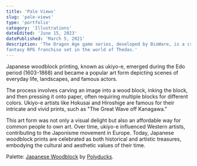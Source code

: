 ```yaml
---
title: 'Pale Views'
slug: 'pale-views'
type: 'portfolio'
category: 'Illustrations'
dateEdited: 'June 15, 2023'
datePublished: 'March 5, 2021'
description: 'The Dragon Age game series, developed by BioWare, is a critically acclaimed
fantasy RPG franchise set in the world of Thedas.'
---
```


Japanese woodblock printing, known as ukiyo-e, emerged during the Edo period
(1603-1868) and became a popular art form depicting scenes of everyday life,
landscapes, and famous actors.

<EmbedImage
  src="posts/pale-views/pale-views-1.jpg"
  alt="Pale Views I"
  caption="I"
  layout="left"
/>

<EmbedImage
  src="posts/pale-views/pale-views-2.jpg"
  alt="Pale Views II"
  caption="II"
  layout="right"
/>

The process involves carving an image into a wood block, inking the block, and
then pressing it onto paper, often requiring multiple blocks for different
colors. Ukiyo-e artists like Hokusai and Hiroshige are famous for their
intricate and vivid prints, such as "The Great Wave off Kanagawa."

<EmbedImage
  src="posts/pale-views/pale-views-3.jpg"
  alt="Pale Views III"
  caption="III"
  layout="left"
/>

<EmbedImage
  src="posts/pale-views/pale-views-4.jpg"
  alt="Pale Views IV"
  caption="IV"
  layout="right"
/>

This art form was not only a visual delight but also an affordable way for
common people to own art. Over time, ukiyo-e influenced Western artists,
contributing to the Japonisme movement in Europe. Today, Japanese woodblock
prints are celebrated as both historical and artistic treasures, embodying the
cultural and aesthetic values of their time.

<EmbedImage
  src="posts/pale-views/pale-views-5.jpg"
  alt="Pale Views V"
  caption="V"
  layout="left"
/>

<EmbedImage
  src="posts/pale-views/pale-views-6.jpg"
  alt="Pale Views VI"
  caption="VI"
  layout="right"
/>

<EmbedImage
  src="posts/pale-views/pale-views-7.jpg"
  alt="Pale Views VII"
  caption="VII"
  layout="wide"
/>

Palette:
[Japanese Woodblock](https://lospec.com/palette-list/japanese-woodblock) by
[Polyducks](https://polyducks.co.uk/).
